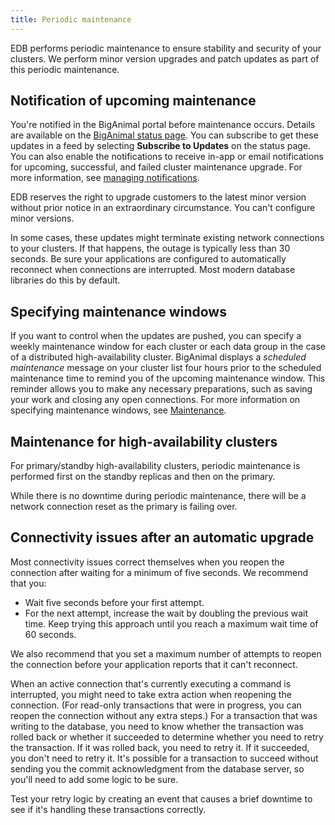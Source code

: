 ```yaml
---
title: Periodic maintenance
---
```


EDB performs periodic maintenance to ensure stability and security of your clusters. We perform minor version upgrades and patch updates as part of this periodic maintenance. 

## Notification of upcoming maintenance

You're notified in the BigAnimal portal before maintenance occurs. Details are available on the [BigAnimal status page](https://status.biganimal.com/). You can subscribe to get these updates in a feed by selecting **Subscribe to Updates** on the status page. You can also enable the notifications to receive in-app or email notifications for upcoming, successful, and failed cluster maintenance upgrade. For more information, see [managing notifications](../administering_cluster/notifications/#manage-notifications).

EDB reserves the right to upgrade customers to the latest minor version without prior notice in an extraordinary circumstance. You can't configure minor versions. 

In some cases, these updates might terminate existing network connections to your clusters. If that happens, the outage is typically less than 30 seconds. Be sure your applications are configured to automatically reconnect when connections are interrupted. Most modern database libraries do this by default. 

## Specifying maintenance windows

If you want to control when the updates are pushed, you can specify a weekly maintenance window for each cluster or each data group in the case of a distributed high-availability cluster. BigAnimal displays a *scheduled maintenance* message on your cluster list four hours prior to the scheduled maintenance time to remind you of the upcoming maintenance window. This reminder allows you to make any necessary preparations, such as saving your work and closing any open connections. For more information on specifying maintenance windows, see [Maintenance](/biganimal/latest/getting_started/creating_a_cluster/#maintenance). 

## Maintenance for high-availability clusters

For primary/standby high-availability clusters, periodic maintenance is performed first on the standby replicas and then on the primary.

While there is no downtime during periodic maintenance, there will be a network connection reset as the primary is failing over.

## Connectivity issues after an automatic upgrade

Most connectivity issues correct themselves when you reopen the connection after waiting for a minimum of five seconds. We recommend that you:

-  Wait five seconds before your first attempt.
-  For the next attempt, increase the wait by doubling the previous wait time. Keep trying this approach until you reach a maximum wait time of 60 seconds.

We also recommend that you set a maximum number of attempts to reopen the connection before your application reports that it can't reconnect.

When an active connection that's currently executing a command is interrupted, you might need to take extra action when reopening the connection. (For read-only transactions that were in progress, you can reopen the connection without any extra steps.) For a transaction that was writing to the database, you need to know whether the transaction was rolled back or whether it succeeded to determine whether you need to retry the transaction. If it was rolled back, you need to retry it. If it succeeded, you don't need to retry it. It's possible for a transaction to succeed without sending you the commit acknowledgment from the database server, so you'll need to add some logic to be sure.

Test your retry logic by creating an event that causes a brief downtime to see if it's handling these transactions correctly.